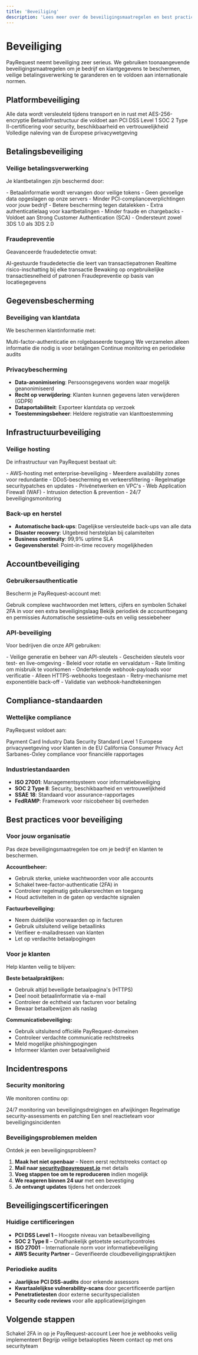 ```yaml
---
title: 'Beveiliging'
description: 'Lees meer over de beveiligingsmaatregelen en best practices van PayRequest'
---
```


# Beveiliging

PayRequest neemt beveiliging zeer serieus. We gebruiken toonaangevende beveiligingsmaatregelen om je bedrijf en klantgegevens te beschermen, veilige betalingsverwerking te garanderen en te voldoen aan internationale normen.

## Platformbeveiliging

<CardGroup cols={2}>
  <Card title="Gegevensencryptie" icon="lock">
    Alle data wordt versleuteld tijdens transport en in rust met AES-256-encryptie
  </Card>
  <Card title="PCI DSS-compliant" icon="shield-check">
    Betaalinfrastructuur die voldoet aan PCI DSS Level 1
  </Card>
  <Card title="SOC 2-gecertificeerd" icon="certificate">
    SOC 2 Type II-certificering voor security, beschikbaarheid en vertrouwelijkheid
  </Card>
  <Card title="GDPR-conform" icon="scale">
    Volledige naleving van de Europese privacywetgeving
  </Card>
</CardGroup>

## Betalingsbeveiliging

### Veilige betalingsverwerking
Je klantbetalingen zijn beschermd door:

<Tabs>
  <Tab title="Tokenisatie">
    - Betaalinformatie wordt vervangen door veilige tokens
    - Geen gevoelige data opgeslagen op onze servers
    - Minder PCI-complianceverplichtingen voor jouw bedrijf
    - Betere bescherming tegen datalekken
  </Tab>
  <Tab title="3D Secure">
    - Extra authenticatielaag voor kaartbetalingen
    - Minder fraude en chargebacks
    - Voldoet aan Strong Customer Authentication (SCA)
    - Ondersteunt zowel 3DS 1.0 als 3DS 2.0
  </Tab>
</Tabs>

### Fraudepreventie
Geavanceerde fraudedetectie omvat:

<AccordionGroup>
  <Accordion title="Machine learning" icon="brain">
    AI-gestuurde fraudedetectie die leert van transactiepatronen
  </Accordion>
  <Accordion title="Risicoscoring" icon="chart-line">
    Realtime risico-inschatting bij elke transactie
  </Accordion>
  <Accordion title="Snelheidscontroles" icon="gauge">
    Bewaking op ongebruikelijke transactiesnelheid of patronen
  </Accordion>
  <Accordion title="Geolocatieanalyse" icon="globe">
    Fraudepreventie op basis van locatiegegevens
  </Accordion>
</AccordionGroup>

## Gegevensbescherming

### Beveiliging van klantdata
We beschermen klantinformatie met:

<CardGroup cols={3}>
  <Card title="Toegangscontrole" icon="key">
    Multi-factor-authenticatie en rolgebaseerde toegang
  </Card>
  <Card title="Dataminimalisatie" icon="minimize">
    We verzamelen alleen informatie die nodig is voor betalingen
  </Card>
  <Card title="Regelmatige audits" icon="search">
    Continue monitoring en periodieke audits
  </Card>
</CardGroup>

### Privacybescherming
- **Data-anonimisering**: Persoonsgegevens worden waar mogelijk geanonimiseerd
- **Recht op verwijdering**: Klanten kunnen gegevens laten verwijderen (GDPR)
- **Dataportabiliteit**: Exporteer klantdata op verzoek
- **Toestemmingsbeheer**: Heldere registratie van klanttoestemming

## Infrastructuurbeveiliging

### Veilige hosting
De infrastructuur van PayRequest bestaat uit:

<Tabs>
  <Tab title="Cloudbeveiliging">
    - AWS-hosting met enterprise-beveiliging
    - Meerdere availability zones voor redundantie
    - DDoS-bescherming en verkeersfiltering
    - Regelmatige securitypatches en updates
  </Tab>
  <Tab title="Netwerkbeveiliging">
    - Privénetwerken en VPC's
    - Web Application Firewall (WAF)
    - Intrusion detection & prevention
    - 24/7 beveiligingsmonitoring
  </Tab>
</Tabs>

### Back-up en herstel
- **Automatische back-ups**: Dagelijkse versleutelde back-ups van alle data
- **Disaster recovery**: Uitgebreid herstelplan bij calamiteiten
- **Business continuity**: 99,9% uptime SLA
- **Gegevensherstel**: Point-in-time recovery mogelijkheden

## Accountbeveiliging

### Gebruikersauthenticatie
Bescherm je PayRequest-account met:

<Steps>
  <Step title="Sterke wachtwoorden">
    Gebruik complexe wachtwoorden met letters, cijfers en symbolen
  </Step>
  <Step title="Twee-factor-authenticatie">
    Schakel 2FA in voor een extra beveiligingslaag
  </Step>
  <Step title="Regelmatige controles">
    Bekijk periodiek de accounttoegang en permissies
  </Step>
  <Step title="Veilige sessies">
    Automatische sessietime-outs en veilig sessiebeheer
  </Step>
</Steps>

### API-beveiliging
Voor bedrijven die onze API gebruiken:

<AccordionGroup>
  <Accordion title="API-sleutels" icon="key">
    - Veilige generatie en beheer van API-sleutels
    - Gescheiden sleutels voor test- en live-omgeving
    - Beleid voor rotatie en vervaldatum
    - Rate limiting om misbruik te voorkomen
  </Accordion>
  <Accordion title="Webhook-beveiliging" icon="webhook">
    - Ondertekende webhook-payloads voor verificatie
    - Alleen HTTPS-webhooks toegestaan
    - Retry-mechanisme met exponentiële back-off
    - Validatie van webhook-handtekeningen
  </Accordion>
</AccordionGroup>

## Compliance-standaarden

### Wettelijke compliance
PayRequest voldoet aan:

<CardGroup cols={2}>
  <Card title="PCI DSS" icon="credit-card">
    Payment Card Industry Data Security Standard Level 1
  </Card>
  <Card title="GDPR" icon="scale">
    Europese privacywetgeving voor klanten in de EU
  </Card>
  <Card title="CCPA" icon="flag">
    California Consumer Privacy Act
  </Card>
  <Card title="SOX" icon="building">
    Sarbanes-Oxley compliance voor financiële rapportages
  </Card>
</CardGroup>

### Industriestandaarden
- **ISO 27001**: Managementsysteem voor informatiebeveiliging
- **SOC 2 Type II**: Security, beschikbaarheid en vertrouwelijkheid
- **SSAE 18**: Standaard voor assurance-rapportages
- **FedRAMP**: Framework voor risicobeheer bij overheden

## Best practices voor beveiliging

### Voor jouw organisatie
<Tip>
  Pas deze beveiligingsmaatregelen toe om je bedrijf en klanten te beschermen.
</Tip>

**Accountbeheer:**
- Gebruik sterke, unieke wachtwoorden voor alle accounts
- Schakel twee-factor-authenticatie (2FA) in
- Controleer regelmatig gebruikersrechten en toegang
- Houd activiteiten in de gaten op verdachte signalen

**Factuurbeveiliging:**
- Neem duidelijke voorwaarden op in facturen
- Gebruik uitsluitend veilige betaallinks
- Verifieer e-mailadressen van klanten
- Let op verdachte betaalpogingen

### Voor je klanten
Help klanten veilig te blijven:

**Beste betaalpraktijken:**
- Gebruik altijd beveiligde betaalpagina's (HTTPS)
- Deel nooit betaalinformatie via e-mail
- Controleer de echtheid van facturen voor betaling
- Bewaar betaalbewijzen als naslag

**Communicatiebeveiliging:**
- Gebruik uitsluitend officiële PayRequest-domeinen
- Controleer verdachte communicatie rechtstreeks
- Meld mogelijke phishingpogingen
- Informeer klanten over betaalveiligheid

## Incidentrespons

### Security monitoring
We monitoren continu op:

<AccordionGroup>
  <Accordion title="Threat detection" icon="eye">
    24/7 monitoring van beveiligingsdreigingen en afwijkingen
  </Accordion>
  <Accordion title="Kwetsbaarheidsbeheer" icon="bug">
    Regelmatige security-assessments en patching
  </Accordion>
  <Accordion title="Incidentrespons" icon="alert-triangle">
    Een snel reactieteam voor beveiligingsincidenten
  </Accordion>
</AccordionGroup>

### Beveiligingsproblemen melden
Ontdek je een beveiligingsprobleem?

1. **Maak het niet openbaar** – Neem eerst rechtstreeks contact op
2. **Mail naar security@payrequest.io** met details
3. **Voeg stappen toe om te reproduceren** indien mogelijk
4. **We reageren binnen 24 uur** met een bevestiging
5. **Je ontvangt updates** tijdens het onderzoek

## Beveiligingscertificeringen

### Huidige certificeringen
- **PCI DSS Level 1** – Hoogste niveau van betaalbeveiliging
- **SOC 2 Type II** – Onafhankelijk getoetste securitycontroles
- **ISO 27001** – Internationale norm voor informatiebeveiliging
- **AWS Security Partner** – Geverifieerde cloudbeveiligingspraktijken

### Periodieke audits
- **Jaarlijkse PCI DSS-audits** door erkende assessors
- **Kwartaalelijkse vulnerability-scans** door gecertificeerde partijen
- **Penetratietesten** door externe securityspecialisten
- **Security code reviews** voor alle applicatiewijzigingen

## Volgende stappen

<CardGroup cols={2}>
  <Card
    title="Twee-factor-authenticatie"
    icon="shield"
    href="https://dashboard.payrequest.io/settings/security"
  >
    Schakel 2FA in op je PayRequest-account
  </Card>
  <Card
    title="Webhooks beveiligen"
    icon="webhook"
    href="/nl/essentials/webhooks"
  >
    Leer hoe je webhooks veilig implementeert
  </Card>
  <Card
    title="Betaalmethoden"
    icon="credit-card"
    href="/nl/essentials/payment-methods"
  >
    Begrijp veilige betaalopties
  </Card>
  <Card
    title="Support"
    icon="life-ring"
    href="mailto:support@payrequest.io"
  >
    Neem contact op met ons securityteam
  </Card>
</CardGroup>
